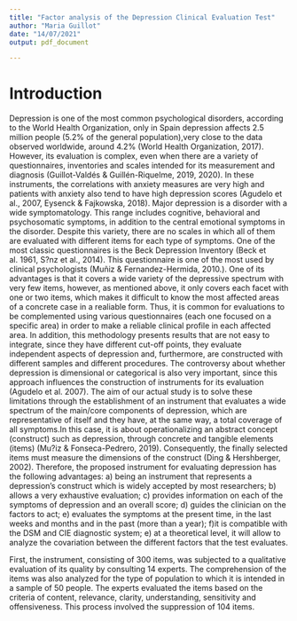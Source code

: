 ```yaml
---
title: "Factor analysis of the Depression Clinical Evaluation Test"
author: "Maria Guillot"
date: "14/07/2021"
output: pdf_document

---
```


# Introduction 
 
Depression is one of the most common psychological disorders, according to the World Health Organization, only in Spain depression affects 2.5 million people (5.2% of the general population),very close to the data observed worldwide, around 4.2% (World Health Organization, 2017). However, its evaluation is complex, even when there are a variety of questionnaires, inventories and scales intended for its measurement and diagnosis (Guillot-Valdés & Guillén-Riquelme, 2019, 2020). 
In these instruments, the correlations with anxiety measures are very high and patients with anxiety also tend to have high depression scores (Agudelo et al., 2007, Eysenck & Fajkowska, 2018).
Major depression is a disorder with a wide symptomatology. This range includes cognitive, behavioral and psychosomatic symptoms, in addition to the central emotional symptoms in the disorder. Despite this variety, there are no scales in which all of them are evaluated with different items for each type of symptoms. One of the most classic questionnaires is the Beck Depression Inventory (Beck et al. 1961, S?nz et al., 2014). This questionnaire is one of the most used by clinical psychologists (Muñiz & Fernandez-Hermida, 2010.).  One of its advantages is that it covers a wide variety of the depressive spectrum with very few items, however, as mentioned above, it only covers each facet with one or two items, which makes it difficult to know the most affected areas of a concrete case in a realiable form. 
Thus, it is common for evaluations to be complemented using various questionnaires (each one focused on a specific area) in order to make a reliable clinical profile in each affected area. In addition, this methodology presents results that are not easy to integrate, since they have different cut-off points, they evaluate independent aspects of depression and, furthermore, are constructed with different samples and different procedures. The controversy about whether depression is dimensional or categorical is also very important, since this approach influences the construction of instruments for its evaluation (Agudelo et al. 2007).
The aim of our actual study is to solve these limitations through the establishment of an instrument that evaluates a wide spectrum of the main/core components of depression, which are representative of itself and they have, at the same way, a total coverage of all symptoms.In this case, it is about operationalizing an abstract concept (construct) such as depression, through concrete and tangible elements (items) (Mu?iz & Fonseca-Pedrero, 2019). Consequently, the finally selected items must measure the dimensions of the construct (Ding & Hershberger, 2002).
Therefore, the proposed instrument for evaluating depression has the following advantages: a) being an instrument that represents a depression's construct which is widely accepted by most researchers; b) allows a very exhaustive evaluation; c) provides information on each of the symptoms of depression and an overall score; d) guides the clinician on the factors to act; e) evaluates the symptoms at the present time, in the last weeks and months and in the past (more than a year); f)it  is compatible with the DSM and CIE diagnostic system; e) at a theoretical level, it will allow to analyze the covariation between the different factors that the test evaluates.

First, the instrument, consisting of 300 items, was subjected to a qualitative evaluation of its quality by consulting 14 experts. The  comprehension of the items was also analyzed for the type of population to which it is intended in a sample of 50 people. The experts evaluated the items based on the criteria of content, relevance, clarity, understanding, sensitivity and offensiveness. This process involved the suppression of 104 items.






